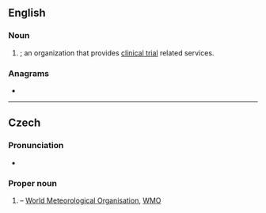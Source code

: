 {{also|smo}}
==English==

===Noun===
{{en-noun}}

# {{initialism of|en|{{w|site management organization}}|nodot=1}}; an organization that provides [[clinical trial]] related services.

===Anagrams===
* {{anagrams|en|a=mos|MOS|MOs|OMS|OMs|Som.|mos|mos'|oms|osm|som|som'}}

----

==Czech==

===Pronunciation===
* {{audio|cs|Cs-SMO.ogg|Audio}}

===Proper noun===
{{head|cs|proper noun}}

# {{initialism of|cs|[[w:cs:Světová meteorologická organizace|Světová meteorologická organizace]]}} – [[World Meteorological Organisation]], [[WMO]]